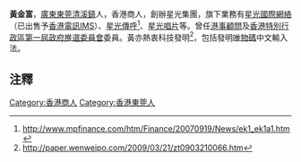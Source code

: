 '''黃金富'''，[[廣東|廣東]][[東莞|東莞]][[清溪鎮_(東莞市)|清溪鎮]]人，香港商人，創辦星光集團，旗下業務有[[星光國際網絡|星光國際網絡]]（已出售予[[香港電訊IMS|香港電訊IMS]]）、[[星光傳呼|星光傳呼]]<ref>http://www.mpfinance.com/htm/Finance/20070919/News/ek1_ek1a1.htm</ref>、[[星光唱片|星光唱片]]等。曾任[[港事顧問|港事顧問]]及[[香港特別行政區第一屆政府推選委員會|香港特別行政區第一屆政府推選委員會]]委員。黃亦熱衷科技發明<ref>http://paper.wenweipo.com/2009/03/21/zt0903210066.htm</ref>，包括發明[[唯物碼|唯物碼]]中文輸入法。

==注釋==
<references/>

[[Category:香港商人|Category:香港商人]]
[[Category:香港東莞人|Category:香港東莞人]]